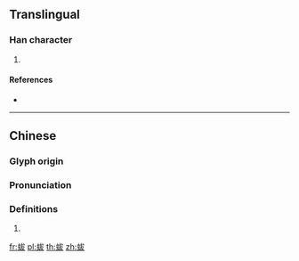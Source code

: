 {{character info/new}}
==Translingual==

===Han character===
{{Han char|rn=142|rad=虫|as=05|sn=11|four=53144|canj=LIIKE,LIIKK}}

# {{defn|Han|sort=虫05}}

====References====
* {{Han ref|kx=1080.120|dkj=32956|dj=1548.290|hdz=42842.120|uh=86C2|ud=34498|bh=D7A1|bd=55201}}

----

==Chinese==
{{zh-forms}}

===Glyph origin===
{{Han etym}}

===Pronunciation===
{{zh-pron
|m=bié
|c=bit6
|mc=y
|oc=y
|cat=
}}

===Definitions===
{{zh-hanzi}}

# {{rfdef|zh}}

[[fr:蛂]]
[[pl:蛂]]
[[th:蛂]]
[[zh:蛂]]
